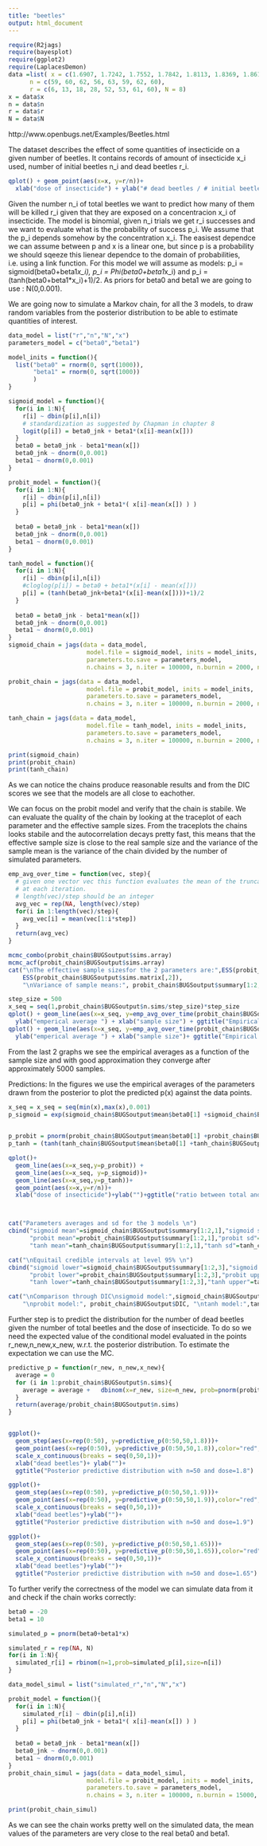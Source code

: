 ---
title: "beetles"
output: html_document
---

```{r setup, include=FALSE}
require(R2jags)
require(bayesplot)
require(ggplot2)
require(LaplacesDemon)
data =list( x = c(1.6907, 1.7242, 1.7552, 1.7842, 1.8113, 1.8369, 1.8610, 1.8839),
      n = c(59, 60, 62, 56, 63, 59, 62, 60),
      r = c(6, 13, 18, 28, 52, 53, 61, 60), N = 8)
x = data$x
n = data$n
r = data$r
N = data$N
```

http://www.openbugs.net/Examples/Beetles.html 


The dataset describes the effect of some quantities of insecticide  on a given number of beetles. It contains records of amount of insecticide x_i used, number of initial beetles n_i and dead beetles r_i.
```{r,echo=FALSE,fig.width=15,fig.height=6}
qplot() + geom_point(aes(x=x, y=r/n))+
  xlab("dose of insecticide") + ylab("# dead beetles / # initial beetles")

```

Given the number n_i of total beetles we want to predict how many of them will be killed r_i given that they are exposed on a concentracion x_i of insecticide. The model is binomial, given n_i trials we get r_i successes and we want to evaluate what is the probability of success p_i. We assume that the p_i depends somehow by the concentration x_i.
The easisest dependce we can assume between p and x is a linear one, but since p is a probability we should sqeeze this lienear dependce to the domain of probabilities, i.e. using a link function.
For this model we will assume as models:  p_i = sigmoid(beta0+beta1*x_i), p_i = Phi(beta0+beta1*x_i) and p_i = (tanh(beta0+beta1*x_i)+1)/2.
As priors for beta0 and beta1 we are going to use : N(0,0.001).


We are going now to simulate a Markov chain, for all the 3 models, to draw random variables from the posterior distribution to be able to estimate quantities of interest. 
```{r}
data_model = list("r","n","N","x")
parameters_model = c("beta0","beta1")

model_inits = function(){
  list("beta0" = rnorm(0, sqrt(1000)),
       "beta1" = rnorm(0, sqrt(1000))
       )
}

sigmoid_model = function(){
  for(i in 1:N){
    r[i] ~ dbin(p[i],n[i])
    # standardization as suggested by Chapman in chapter 8
    logit(p[i]) = beta0_jnk + beta1*(x[i]-mean(x[]))
  }
  beta0 = beta0_jnk - beta1*mean(x[])
  beta0_jnk ~ dnorm(0,0.001)
  beta1 ~ dnorm(0,0.001)
}

probit_model = function(){
  for(i in 1:N){
    r[i] ~ dbin(p[i],n[i])
    p[i] = phi(beta0_jnk + beta1*( x[i]-mean(x[]) ) )
  }
  
  beta0 = beta0_jnk - beta1*mean(x[])
  beta0_jnk ~ dnorm(0,0.001)
  beta1 ~ dnorm(0,0.001)
}

tanh_model = function(){
  for(i in 1:N){
    r[i] ~ dbin(p[i],n[i])
    #cloglog(p[i]) = beta0 + beta1*(x[i] - mean(x[]))
    p[i] = (tanh(beta0_jnk+beta1*(x[i]-mean(x[])))+1)/2
  }
  
  beta0 = beta0_jnk - beta1*mean(x[])
  beta0_jnk ~ dnorm(0,0.001)
  beta1 ~ dnorm(0,0.001)
}
sigmoid_chain = jags(data = data_model,                                    # DATA
                      model.file = sigmoid_model, inits = model_inits,          # MODEL
                      parameters.to.save = parameters_model,                  
                      n.chains = 3, n.iter = 100000, n.burnin = 2000, n.thin=10)

probit_chain = jags(data = data_model,                                    # DATA
                      model.file = probit_model, inits = model_inits,          # MODEL
                      parameters.to.save = parameters_model,                  
                      n.chains = 3, n.iter = 100000, n.burnin = 2000, n.thin=10)

tanh_chain = jags(data = data_model,                                    # DATA
                      model.file = tanh_model, inits = model_inits,          # MODEL
                      parameters.to.save = parameters_model,                  
                      n.chains = 3, n.iter = 100000, n.burnin = 2000, n.thin=10)

print(sigmoid_chain)
print(probit_chain)
print(tanh_chain)
```

As we can notice the chains produce reasonable results and from the DIC scores we see that the models are all close to eachother. 

We can focus on the probit model and verify that the chain is stabile.
We can evaluate the quality of the chain by looking at the traceplot of each parameter and the effective sample sizes.
From the traceplots the chains looks stabile and the autocorrelation decays pretty fast, this means that the effective sample size is close to the real sample size and the variance of the sample mean is the variance of the chain divided by the number of simulated parameters.

```{r}
emp_avg_over_time = function(vec, step){
  # given one vector vec this function evaluates the mean of the truncated vector vec[1:t], where t increases by the step 
  # at each iteration.
  # length(vec)/step should be an integer
  avg_vec = rep(NA, length(vec)/step)
  for(i in 1:length(vec)/step){
    avg_vec[i] = mean(vec[1:i*step])
  }
  return(avg_vec)
}
```

```{r,echo=FALSE,fig.width=15,fig.height=6}
mcmc_combo(probit_chain$BUGSoutput$sims.array)
mcmc_acf(probit_chain$BUGSoutput$sims.array)
cat("\nThe effective sample sizesfor the 2 parameters are:",ESS(probit_chain$BUGSoutput$sims.matrix[,1]),
    ESS(probit_chain$BUGSoutput$sims.matrix[,2]),
    "\nVariance of sample means:", probit_chain$BUGSoutput$summary[1:2,2]**2/ESS(probit_chain$BUGSoutput$sims.matrix[,1:2]))

step_size = 500
x_seq = seq(1,probit_chain$BUGSoutput$n.sims/step_size)*step_size
qplot() + geom_line(aes(x=x_seq, y=emp_avg_over_time(probit_chain$BUGSoutput$sims.matrix[,1],step_size))) +
  ylab("emperical average ") + xlab("sample size") + ggtitle("Empirical average of beta0 as a function of the sample size")
qplot() + geom_line(aes(x=x_seq, y=emp_avg_over_time(probit_chain$BUGSoutput$sims.matrix[,2],step_size)))+
  ylab("emperical average ") + xlab("sample size")+ ggtitle("Empirical average of beta1 as a function of the sample size")
```

From the last 2 graphs we see the empirical averages as a function of the sample size and with good approximation they converge after approximately 5000 samples.



Predictions:
In the figures we use the empirical averages of the parameters drawn from the posterior to plot the predicted p(x) against the data points.
```{r,echo=FALSE,fig.width=15,fig.height=6}
x_seq = x_seq = seq(min(x),max(x),0.001)
p_sigmoid = exp(sigmoid_chain$BUGSoutput$mean$beta0[1] +sigmoid_chain$BUGSoutput$mean$beta1[1]*x_seq)/(1+exp(sigmoid_chain$BUGSoutput$mean$beta0[1] +sigmoid_chain$BUGSoutput$mean$beta1[1]*x_seq))
  

p_probit = pnorm(probit_chain$BUGSoutput$mean$beta0[1] +probit_chain$BUGSoutput$mean$beta1[1]*x_seq)
p_tanh = (tanh(tanh_chain$BUGSoutput$mean$beta0[1] +tanh_chain$BUGSoutput$mean$beta1[1]*x_seq)+1)/2

qplot()+
  geom_line(aes(x=x_seq,y=p_probit)) +
  geom_line(aes(x=x_seq, y=p_sigmoid))+
  geom_line(aes(x=x_seq,y=p_tanh))+
  geom_point(aes(x=x,y=r/n))+
  xlab("dose of insecticide")+ylab("")+ggtitle("ratio between total and dead beetles and estimated p(x) from the 3 models")



cat("Parameters averages and sd for the 3 models \n")
cbind("sigmoid mean"=sigmoid_chain$BUGSoutput$summary[1:2,1],"sigmoid sd"=sigmoid_chain$BUGSoutput$summary[1:2,2], 
      "probit mean"=probit_chain$BUGSoutput$summary[1:2,1],"probit sd"=probit_chain$BUGSoutput$summary[1:2,2],
      "tanh mean"=tanh_chain$BUGSoutput$summary[1:2,1],"tanh sd"=tanh_chain$BUGSoutput$summary[1:2,2])

cat("\nEquitail credible intervals at level 95% \n")
cbind("sigmoid lower"=sigmoid_chain$BUGSoutput$summary[1:2,3],"sigmoid upper"=sigmoid_chain$BUGSoutput$summary[1:2,7],
      "probit lower"=probit_chain$BUGSoutput$summary[1:2,3],"probit upper"=probit_chain$BUGSoutput$summary[1:2,7],
      "tanh lower"=tanh_chain$BUGSoutput$summary[1:2,3],"tanh upper"=tanh_chain$BUGSoutput$summary[1:2,7])

cat("\nComparison through DIC\nsigmoid model:",sigmoid_chain$BUGSoutput$DIC,
    "\nprobit model:", probit_chain$BUGSoutput$DIC, "\ntanh model:",tanh_chain$BUGSoutput$DIC,"\nAs we can see the best model is:", c("sigmoid","probit","tanh")[which.min(c(sigmoid_chain$BUGSoutput$DIC,probit_chain$BUGSoutput$DIC,tanh_chain$BUGSoutput$DIC))])

```

Further step is to predict the distribution for the number of dead beetles given the number of total beetles and the dose of insecticide. To do so we need the expected value of the conditional model evaluated in the points r_new,n_new,x_new, w.r.t. the posterior distribution. To estimate the expectation we can use the MC.
```{r,fig.width=15,fig.height=6}
predictive_p = function(r_new, n_new,x_new){
  average = 0
  for (i in 1:probit_chain$BUGSoutput$n.sims){
    average = average +   dbinom(x=r_new, size=n_new, prob=pnorm(probit_chain$BUGSoutput$sims.matrix[i,1] +  probit_chain$BUGSoutput$sims.matrix[i,2]*x_new))
  }
  return(average/probit_chain$BUGSoutput$n.sims)
}


ggplot()+
  geom_step(aes(x=rep(0:50), y=predictive_p(0:50,50,1.8)))+
  geom_point(aes(x=rep(0:50), y=predictive_p(0:50,50,1.8)),color="red",alpha=0.85)+
  scale_x_continuous(breaks = seq(0,50,1))+
  xlab("dead beetles")+ ylab("")+
  ggtitle("Posterior predictive distribution with n=50 and dose=1.8")

ggplot()+
  geom_step(aes(x=rep(0:50), y=predictive_p(0:50,50,1.9)))+
  geom_point(aes(x=rep(0:50), y=predictive_p(0:50,50,1.9)),color="red",alpha=0.85)+
  scale_x_continuous(breaks = seq(0,50,1))+
  xlab("dead beetles")+ylab("")+
  ggtitle("Posterior predictive distribution with n=50 and dose=1.9")

ggplot()+
  geom_step(aes(x=rep(0:50), y=predictive_p(0:50,50,1.65)))+
  geom_point(aes(x=rep(0:50), y=predictive_p(0:50,50,1.65)),color="red",alpha=0.85)+
  scale_x_continuous(breaks = seq(0,50,1))+
  xlab("dead beetles")+ylab("")+
  ggtitle("Posterior predictive distribution with n=50 and dose=1.65")

```




To further verify the correctness of the model we can simulate data from it and check if the chain works correctly:
```{r}
beta0 = -20
beta1 = 10

simulated_p = pnorm(beta0+beta1*x)

simulated_r = rep(NA, N)
for(i in 1:N){
  simulated_r[i] = rbinom(n=1,prob=simulated_p[i],size=n[i])
}

data_model_simul = list("simulated_r","n","N","x")

probit_model = function(){
  for(i in 1:N){
    simulated_r[i] ~ dbin(p[i],n[i])
    p[i] = phi(beta0_jnk + beta1*( x[i]-mean(x[]) ) )
  }
  
  beta0 = beta0_jnk - beta1*mean(x[])
  beta0_jnk ~ dnorm(0,0.001)
  beta1 ~ dnorm(0,0.001)
}
probit_chain_simul = jags(data = data_model_simul,                                    # DATA
                      model.file = probit_model, inits = model_inits,          # MODEL
                      parameters.to.save = parameters_model,                  
                      n.chains = 3, n.iter = 100000, n.burnin = 15000, n.thin=10)

print(probit_chain_simul)
```

As we can see the chain works pretty well on the simulated data, the mean values of the parameters are very close to the real beta0 and beta1.

